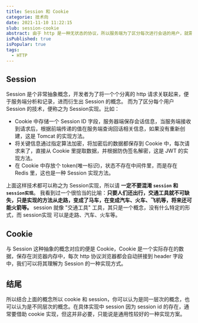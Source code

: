 ```yaml
---
title: Session 和 Cookie
categorie: 技术向
date: 2021-11-10 11:22:15
slub: session-cookie
abstract: 由于 http 是一种无状态的协议，所以服务端为了区分每次进行会话的用户，就需要用某种机制来识具体的用户，这个机制就是 Session。
isPublished: true
isPopular: true
tags:
  - HTTP
---
```


## Session
Session 是个非常抽象概念，开发者为了将一个个分离的 http 请求关联起来，便于服务端分析和记录，进而衍生出 Session 的概念。
而为了区分每个用户 Session 的技术，便称之为 Session实现。比如：
- Cookie 中存储一个 Session ID 字段，服务器端保存会话信息，当服务端接收到请求后，根据前端传递的值在服务端查询回话相关信息，如果没有重新创建，这是 Tomcat 的实现方法。
- 将关键信息通过指定算法加密，将加密后的数据都保存到 Cookie 中，每次请求来了，直接从 Cookie 里提取数据，并根据防伪签名解密，这是 JWT 的实现方法。
- 在 Cookie 中存放个 token(唯一标识)，状态不存在中间件里，而是存在 Redis 里，这也是一种 Session 实现方法。

上面这样技术都可以称之为 Session实现，所以请 **一定不要混淆 `session` 和 `session实现`**。
我看到过一个很恰当的比喻：**只要人们还出行，交通工具就不可缺失，只是实现的方法从走路，变成了马车，在变成汽车、火车、飞机等，将来还可能火箭等。**
session 就像 "交通工具" 工具，其只是一个概念，没有什么特定的形式，而 session实现 可以是走路、汽车、火车等。

## Cookie
与 Session 这种抽象的概念对应的便是 Cookie，Cookie 是一个实际存在的数据，保存在浏览器内存中，每次 http 协议浏览器都会自动拼接到 header 字段中，我们可以将其理解为 Session 的一种实现方式。

## 结尾
所以结合上面的概念所以 cookie 和 session，你可以认为是同一层次的概念，也可以认为是不同层次的概念。在具体实现中 session 因为 session id 的存在，通常要借助 cookie 实现，但这并非必要，只能说是通用性较好的一种实现方案。
